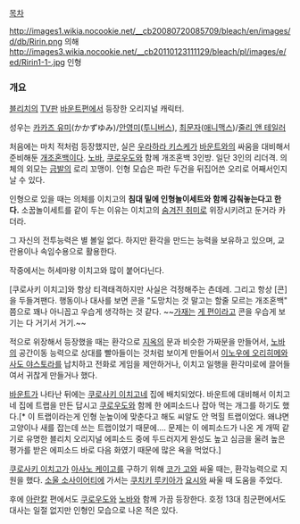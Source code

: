 [[목차]]


http://images1.wikia.nocookie.net/__cb20080720085709/bleach/en/images/d/db/Ririn.png 의해
http://images3.wikia.nocookie.net/__cb20110123111129/bleach/pl/images/e/ed/Ririn1-1-.jpg 인형
=== 개요 ===
[[블리치]]의 [[TV판]] [[바운트]]편에서 등장한 오리지널 캐릭터.

성우는 [[카카즈 유미]](かかずゆみ)/[[안영미(성우)|안영미]]([[투니버스]]), [[최문자]]([[애니맥스]])/[[줄리 앤 테일러]]

처음에는 마치 적처럼 등장했지만, 실은 [[우라하라 키스케]]가 [[바운트]]와의 싸움을 대비해서 준비해둔 [[개조혼백]]이다. [[노바(블리치)|노바]], [[쿠로우도]]와 함께 개조혼백 3인방. 일단 3인의 리더격. 의체의 외모는 [[금발]]의 로리 꼬맹이. 인형 모습은 파란 두건을 뒤집어쓴 오리로 어째서인지 날 수 있다.

인형으로 있을 때는 의체를 이치고의 '''침대 밑에 인형놀이세트와 함께 감춰놓는다고 한다.''' 소꿉놀이세트를 같이 두는 이유는 이치고의 [[구체관절인형|숨겨진 취미]]로 위장시키려고 둔거라 카더라.

그 자신의 전투능력은 별 볼일 없다. 하지만 환각을 만드는 능력을 보유하고 있으며, 교란용이나 속임수용으로 활용한다.

작중에서는 허세마왕 이치고와 많이 붙어다닌다.

[쿠로사키 이치고]와 항상 티격태격하지만 사실은 걱정해주는 츤데레. 그리고 항상 [콘]을 두들겨팬다. 행동이나 대사를 보면 콘을 "도망치는 것 말고는 할줄 모르는 개조혼백" 쯤으로 꽤나 아니꼽고 우습게 생각하는 것 같다. ~~[[쿠로우도|가재는]] [[노바(블리치)|게 편]]이라고 콘을 우습게 보기는 다 거기서 거기.~~

적으로 위장해서 등장했을 때는 환각으로 [[지옥]]의 문과 비슷한 가짜문을 만들어서, [[노바(블리치)|노바]]의 공간이동 능력으로 상대를 빨아들이는 것처럼 보이게 만들어서 [[이노우에 오리히메]]와 [[사도 야스토라]]를 납치하고 전화로 게임을 제안하거나, 이치고 일행을 환각미로에 끌어들여서 귀찮게 만들거나 했다. 

[[바운트]]가 나타난 뒤에는 [[쿠로사키 이치고]]네 집에 배치되었다. 바운트에 대비해서 이치고네 집에 트랩을 만든 답시고 [[쿠로우도]]와 함께 한 에피소드나 잡아 먹는 개그를 하기도 했다.[* 이 트랩이라는게 인형 눈높이에 맞춘다고 해도 씨알도 안 먹힐 트랩이었다. 왜냐면 고양이나 새를 잡는데 쓰는 트랩이었기 때문에…. 문제는 이 에피소드가 나온 게 개떡 같기로 유명한 블리치 오리지널 에피소드 중에 두드러지게 완성도 높고 심금을 울려 높은 평가를 받은 에피소드 바로 다음 화였기 때문에 많은 욕을 먹었다.]

[[쿠로사키 이치고]]가 [[아사노 케이고]]를 구하기 위해 [[코가 고]]와 싸울 때는, 환각능력으로 지원을 했다. [[소울 소사이어티]]에 가서는 [[쿠치키 루키아]]가 [[요시(블리치)|요시]]와 싸울 때 도움을 주었다.

후에 [[아란칼]] 편에서도 [[쿠로우도]]와 [[노바(블리치)|노바]]와 함께 가끔 등장한다. 호정 13대 침군편에서도 대사는 일절 없지만 인형인 모습으로 나온 적은 있다.
